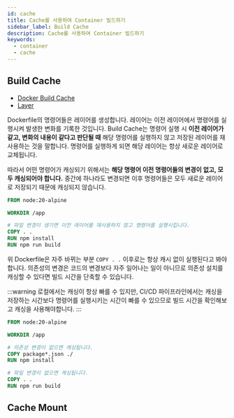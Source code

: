 ```yaml
---
id: cache
title: Cache를 사용하여 Container 빌드하기
sidebar_label: Build Cache
description: Cache를 사용하여 Container 빌드하기
keywords:
  - container
  - cache
---
```


## Build Cache

- [Docker Build Cache](https://docs.docker.com/build/cache/)
- [Layer](/docs/mlops/mlops/container/build/layer)

Dockerfile의 명령어들은 레이어를 생성합니다. 레이어는 이전 레이어에서 명령어를 실행시켜 발생한 변화를 기록한 것입니다. Build Cache는 명령어 실행 시 **이전 레이어가 같고, 변화의 내용이 같다고 판단될 때** 해당 명령어를 실행하지 않고 저장된 레이어를 재사용하는 것을 말합니다. 명령어를 실행하게 되면 해당 레이어는 항상 새로운 레이어로 교체됩니다.

따라서 어떤 명령어가 캐싱되기 위해서는 **해당 명령어 이전 명령어들의 변경이 없고, 모두 캐싱되어야 합니다.** 중간에 하나라도 변경되면 이후 명령어들은 모두 새로운 레이어로 저장되기 때문에 캐싱되지 않습니다.

```dockerfile
FROM node:20-alpine

WORKDIR /app

# 파일 변경이 생기면 이전 레이어를 재사용하지 않고 명령어를 실행시킵니다.
COPY . .
RUN npm install
RUN npm run build
```

위 Dockerfile은 자주 바뀌는 부분 `COPY . .` 이후로는 항상 캐시 없이 실행된다고 봐야합니다. 의존성의 변경은 코드의 변경보다 자주 일어나는 일이 아니므로 의존성 설치를 캐싱할 수 있다면 빌드 시간을 단축할 수 있습니다.

:::warning
로컬에서는 캐싱이 항상 빠를 수 있지만, CI/CD 파이프라인에서는 캐싱을 저장하는 시간보다 명령어를 실행시키는 시간이 빠를 수 있으므로 빌드 시간을 확인해보고 캐싱을 사용해야합니다.
:::

```dockerfile
FROM node:20-alpine

WORKDIR /app

# 의존성 변경이 없으면 캐싱됩니다.
COPY package*.json ./
RUN npm install

# 파일 변경이 없으면 캐싱됩니다.
COPY . .
RUN npm run build
```

## Cache Mount
